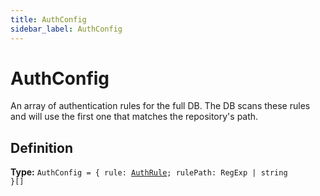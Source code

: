 ```yaml
---
title: AuthConfig
sidebar_label: AuthConfig
---
```


# AuthConfig

An array of authentication rules for the full DB. The DB scans these rules
and will use the first one that matches the repository's path.

## Definition

**Type:** <code>AuthConfig = &#123; rule: [AuthRule](/api/types/authrule); rulePath: RegExp | string &#125;[]</code>

